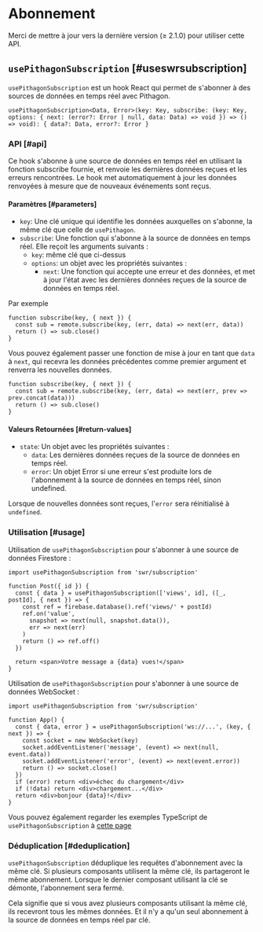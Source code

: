 
# Abonnement

<Callout emoji="✅">
  Merci de mettre à jour vers la dernière version (≥ 2.1.0) pour utiliser cette API.
</Callout>

## `usePithagonSubscription` [#useswrsubscription]

`usePithagonSubscription` est un hook React qui permet de s'abonner à des sources de données en temps réel avec Pithagon.

```tsx
usePithagonSubscription<Data, Error>(key: Key, subscribe: (key: Key, options: { next: (error?: Error | null, data: Data) => void }) => () => void): { data?: Data, error?: Error }
```

### API [#api]

Ce hook s'abonne à une source de données en temps réel en utilisant la fonction subscribe fournie, et renvoie les dernières données reçues et les erreurs rencontrées. Le hook met automatiquement à jour les données renvoyées à mesure que de nouveaux événements sont reçus.

#### Paramètres [#parameters]

- `key`: Une clé unique qui identifie les données auxquelles on s'abonne, la même clé que celle de `usePithagon`.
- `subscribe`: Une fonction qui s'abonne à la source de données en temps réel. Elle reçoit les arguments suivants :
  - `key`: même clé que ci-dessus
  - `options`: un objet avec les propriétés suivantes :
    - `next`: Une fonction qui accepte une erreur et des données, et met à jour l'état avec les dernières données reçues de la source de données en temps réel.

Par exemple

```tsx
function subscribe(key, { next }) {
  const sub = remote.subscribe(key, (err, data) => next(err, data))
  return () => sub.close()
}
```

Vous pouvez également passer une fonction de mise à jour en tant que `data` à `next`, qui recevra les données précédentes comme premier argument et renverra les nouvelles données.

```tsx
function subscribe(key, { next }) {
  const sub = remote.subscribe(key, (err, data) => next(err, prev => prev.concat(data)))
  return () => sub.close()
}
```

#### Valeurs Retournées [#return-values]

- `state`: Un objet avec les propriétés suivantes :
  - `data`: Les dernières données reçues de la source de données en temps réel.
  - `error`: Un objet Error si une erreur s'est produite lors de l'abonnement à la source de données en temps réel, sinon undefined.

Lorsque de nouvelles données sont reçues, l'`error` sera réinitialisé à `undefined`.

### Utilisation [#usage]

Utilisation de `usePithagonSubscription` pour s'abonner à une source de données Firestore :

```tsx
import usePithagonSubscription from 'swr/subscription'

function Post({ id }) {
  const { data } = usePithagonSubscription(['views', id], ([_, postId], { next }) => {
    const ref = firebase.database().ref('views/' + postId)
    ref.on('value',
      snapshot => next(null, snapshot.data()),
      err => next(err)
    )
    return () => ref.off()
  })

  return <span>Votre message a {data} vues!</span>
}
```

Utilisation de `usePithagonSubscription` pour s'abonner à une source de données WebSocket :

```tsx
import usePithagonSubscription from 'swr/subscription'

function App() {
  const { data, error } = usePithagonSubscription('ws://...', (key, { next }) => {
    const socket = new WebSocket(key)
    socket.addEventListener('message', (event) => next(null, event.data))
    socket.addEventListener('error', (event) => next(event.error))
    return () => socket.close()
  })
  if (error) return <div>échec du chargement</div>
  if (!data) return <div>chargement...</div>
  return <div>bonjour {data}!</div>
}
```

Vous pouvez également regarder les exemples TypeScript de `usePithagonSubscription` à [cette page](/docs/typescript#useswrsubscription)

### Déduplication [#deduplication]

`usePithagonSubscription` déduplique les requêtes d'abonnement avec la même clé.
Si plusieurs composants utilisent la même clé, ils partageront le même abonnement.
Lorsque le dernier composant utilisant la clé se démonte, l'abonnement sera fermé.

Cela signifie que si vous avez plusieurs composants utilisant la même clé, ils recevront tous les mêmes données.
Et il n'y a qu'un seul abonnement à la source de données en temps réel par clé.

